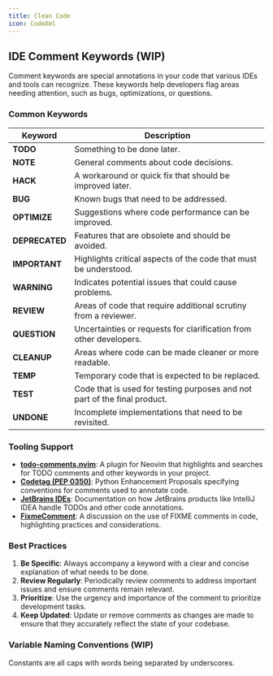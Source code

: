 ```yaml
---
title: Clean Code
icon: CodeXml
---
```


## IDE Comment Keywords (WIP)

Comment keywords are special annotations in your code that various IDEs and tools can recognize. These keywords help developers flag areas needing attention, such as bugs, optimizations, or questions.

### Common Keywords

| Keyword    | Description                                                                                     |
|------------|-------------------------------------------------------------------------------------------------|
| **TODO**   | Something to be done later.                                                         |
| **NOTE**   | General comments about code decisions.                                                          |
| **HACK**   | A workaround or quick fix that should be improved later.                                        |
| **BUG**    | Known bugs that need to be addressed.                                                           |
| **OPTIMIZE** | Suggestions where code performance can be improved.                                             |
| **DEPRECATED** | Features that are obsolete and should be avoided.                                               |
| **IMPORTANT** | Highlights critical aspects of the code that must be understood.                                |
| **WARNING**  | Indicates potential issues that could cause problems.                                           |
| **REVIEW** | Areas of code that require additional scrutiny from a reviewer.                                 |
| **QUESTION** | Uncertainties or requests for clarification from other developers.                              |
| **CLEANUP** | Areas where code can be made cleaner or more readable.                                          |
| **TEMP**   | Temporary code that is expected to be replaced.                                                 |
| **TEST**   | Code that is used for testing purposes and not part of the final product.                       |
| **UNDONE** | Incomplete implementations that need to be revisited.                                           |

### Tooling Support

- [**todo-comments.nvim**](https://github.com/folke/todo-comments.nvim): A plugin for Neovim that highlights and searches for TODO comments and other keywords in your project.
- [**Codetag (PEP 0350)**](https://peps.python.org/pep-0350/): Python Enhancement Proposals specifying conventions for comments used to annotate code.
- [**JetBrains IDEs**](https://www.jetbrains.com/help/idea/using-todo.html): Documentation on how JetBrains products like IntelliJ IDEA handle TODOs and other code annotations.
- [**FixmeComment**](https://wiki.c2.com/?FixmeComment): A discussion on the use of FIXME comments in code, highlighting practices and considerations.

### Best Practices

1. **Be Specific**: Always accompany a keyword with a clear and concise explanation of what needs to be done.
2. **Review Regularly**: Periodically review comments to address important issues and ensure comments remain relevant.
3. **Prioritize**: Use the urgency and importance of the comment to prioritize development tasks.
4. **Keep Updated**: Update or remove comments as changes are made to ensure that they accurately reflect the state of your codebase.

### Variable Naming Conventions (WIP)
Constants are all caps with words being separated by underscores.
